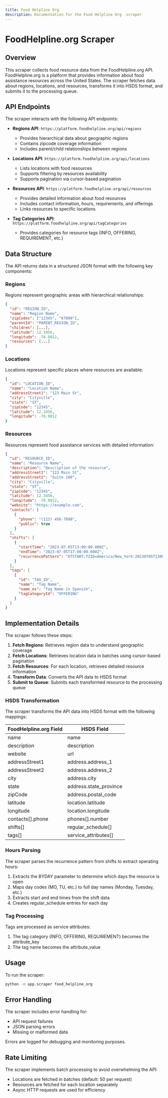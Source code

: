 ```yaml
---
title: Food Helpline Org 
description: Documentation for the Food Helpline Org  scraper
---
```



# FoodHelpline.org Scraper

## Overview

This scraper collects food resource data from the FoodHelpline.org API. FoodHelpline.org is a platform that provides information about food assistance resources across the United States. The scraper fetches data about regions, locations, and resources, transforms it into HSDS format, and submits it to the processing queue.

## API Endpoints

The scraper interacts with the following API endpoints:

- **Regions API**: `https://platform.foodhelpline.org/api/regions`
  - Provides hierarchical data about geographic regions
  - Contains zipcode coverage information
  - Includes parent/child relationships between regions

- **Locations API**: `https://platform.foodhelpline.org/api/locations`
  - Lists locations with food resources
  - Supports filtering by resources availability
  - Supports pagination via cursor-based pagination

- **Resources API**: `https://platform.foodhelpline.org/api/resources`
  - Provides detailed information about food resources
  - Includes contact information, hours, requirements, and offerings
  - Links resources to specific locations

- **Tag Categories API**: `https://platform.foodhelpline.org/api/tagCategories`
  - Provides categories for resource tags (INFO, OFFERING, REQUIREMENT, etc.)

## Data Structure

The API returns data in a structured JSON format with the following key components:

### Regions

Regions represent geographic areas with hierarchical relationships:

```json
{
  "id": "REGION_ID",
  "name": "Region Name",
  "zipCodes": ["12345", "67890"],
  "parentId": "PARENT_REGION_ID",
  "children": [...],
  "latitude": 12.3456,
  "longitude": -78.9012,
  "resources": [...]
}
```

### Locations

Locations represent specific places where resources are available:

```json
{
  "id": "LOCATION_ID",
  "name": "Location Name",
  "addressStreet1": "123 Main St",
  "city": "Cityville",
  "state": "ST",
  "zipCode": "12345",
  "latitude": 12.3456,
  "longitude": -78.9012
}
```

### Resources

Resources represent food assistance services with detailed information:

```json
{
  "id": "RESOURCE_ID",
  "name": "Resource Name",
  "description": "Description of the resource",
  "addressStreet1": "123 Main St",
  "addressStreet2": "Suite 100",
  "city": "Cityville",
  "state": "ST",
  "zipCode": "12345",
  "latitude": 12.3456,
  "longitude": -78.9012,
  "website": "https://example.com",
  "contacts": [
    {
      "phone": "(123) 456-7890",
      "public": true
    }
  ],
  "shifts": [
    {
      "startTime": "2023-07-05T13:00:00.000Z",
      "endTime": "2023-07-05T17:00:00.000Z",
      "recurrencePattern": "DTSTART;TZID=America/New_York:20230705T130000\nRRULE:FREQ=WEEKLY;INTERVAL=1;WKST=MO;BYDAY=MO,TH,FR"
    }
  ],
  "tags": [
    {
      "id": "TAG_ID",
      "name": "Tag Name",
      "name_es": "Tag Name in Spanish",
      "tagCategoryId": "OFFERING"
    }
  ]
}
```

## Implementation Details

The scraper follows these steps:

1. **Fetch Regions**: Retrieves region data to understand geographic coverage
2. **Fetch Locations**: Retrieves location data in batches using cursor-based pagination
3. **Fetch Resources**: For each location, retrieves detailed resource information
4. **Transform Data**: Converts the API data to HSDS format
5. **Submit to Queue**: Submits each transformed resource to the processing queue

### HSDS Transformation

The scraper transforms the API data into HSDS format with the following mappings:

| FoodHelpline.org Field | HSDS Field |
|------------------------|------------|
| name | name |
| description | description |
| website | url |
| addressStreet1 | address.address_1 |
| addressStreet2 | address.address_2 |
| city | address.city |
| state | address.state_province |
| zipCode | address.postal_code |
| latitude | location.latitude |
| longitude | location.longitude |
| contacts[].phone | phones[].number |
| shifts[] | regular_schedule[] |
| tags[] | service_attributes[] |

### Hours Parsing

The scraper parses the recurrence pattern from shifts to extract operating hours:

1. Extracts the BYDAY parameter to determine which days the resource is open
2. Maps day codes (MO, TU, etc.) to full day names (Monday, Tuesday, etc.)
3. Extracts start and end times from the shift data
4. Creates regular_schedule entries for each day

### Tag Processing

Tags are processed as service attributes:

1. The tag category (INFO, OFFERING, REQUIREMENT) becomes the attribute_key
2. The tag name becomes the attribute_value

## Usage

To run the scraper:

```bash
python -m app.scraper food_helpline_org
```

## Error Handling

The scraper includes error handling for:

- API request failures
- JSON parsing errors
- Missing or malformed data

Errors are logged for debugging and monitoring purposes.

## Rate Limiting

The scraper implements batch processing to avoid overwhelming the API:

- Locations are fetched in batches (default: 50 per request)
- Resources are fetched for each location separately
- Async HTTP requests are used for efficiency
